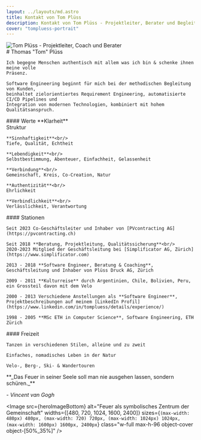 ```yaml
---
layout: ../layouts/md.astro
title: Kontakt von Tom Plüss
description: Kontakt von Tom Plüss - Projektleiter, Berater und Begleiter für verschiedene Herausforderungen.
cover: "tompluess-portrait"
---
```


<div class="md:grid grid-cols-2 gap-8" >

  <div class="w-full h-full flex">
    <Image
      src={portrait}
      alt="Tom Plüss - Projektleiter, Coach und Berater"
      widths={[480, 960]}
      sizes={`(max-width: 960px) px, 960px`}
      class="w-full max-w-screen-sm h-full object-cover pt-6"
    />
  </div>

  <div>
    # Thomas "Tom" Plüss

    Ich begegne Menschen authentisch mit allem was ich bin & schenke ihnen meine volle
    Präsenz.

    Software Engineering beginnt für mich bei der methodischen Begleitung von Kunden,
    beinhaltet zielorientiertes Requirement Engineering, automatisierte CI/CD Pipelines und
    Integration von modernen Technologien, kombiniert mit hohem Qualitätsanspruch.

</div>
<div>
</div>
<div class="text-right">
    #### Werte
    **Klarheit**<br/>
    Struktur

    **Sinnhaftigkeit**<br/>
    Tiefe, Qualität, Echtheit

    **Lebendigkeit**<br/>
    Selbstbestimmung, Abenteuer, Einfachheit, Gelassenheit

    **Verbindung**<br/>
    Gemeinschaft, Kreis, Co-Creation, Natur

    **Authentizität**<br/>
    Ehrlichkeit

    **Verbindlichkeit**<br/>
    Verlässlichkeit, Verantwortung
  </div>

  <div>
    #### Stationen

    Seit 2023 Co-Geschäftsleiter und Inhaber von [PVcontracting AG](https://pvcontracting.ch)

    Seit 2018 **Beratung, Projektleitung, Qualitätssicherung**<br/>
    2020-2023 Mitglied der Geschäftsleitung bei [Simplificator AG, Zürich](https://www.simplificator.com)

    2013 - 2018 **Software Engineer, Beratung & Coaching**,
    Geschäftsleitung und Inhaber von Plüss Druck AG, Zürich

    2009 - 2011 **Kulturreise** durch Argentinien, Chile, Bolivien, Peru,
    ein Grossteil davon mit dem Velo

    2000 - 2013 Verschiedene Anstellungen als **Software Engineer**,
    Projektbeschreibungen auf meinem [LinkedIn Profil](https://www.linkedin.com/in/tompluess/details/experience/)

    1998 - 2005 **MSc ETH in Computer Science**, Software Engineering, ETH Zürich
  </div>
  <div/>
  <div/>
  <div class="text-right">
    #### Freizeit

    Tanzen in verschiedenen Stilen, alleine und zu zweit

    Einfaches, nomadisches Leben in der Natur

    Velo-, Berg-, Ski- & Wandertouren
  </div>
</div>


<div class="mt-16">
**_Das Feuer in seiner Seele soll man nie ausgehen lassen, sondern schüren._**

_- Vincent van Gogh_
</div>

<Image
  src={heroImageBottom}
  alt="Feuer als symbolisches Zentrum der Gemeinschaft"
  widths={[480, 720, 1024, 1600, 2400]}
  sizes={`(max-width: 480px) 480px, (max-width: 720) 720px, (max-width: 1024px) 1024px, (max-width: 1600px) 1600px, 2400px`}
  class="w-full max-h-96 object-cover object-[50%_35%]"
/>